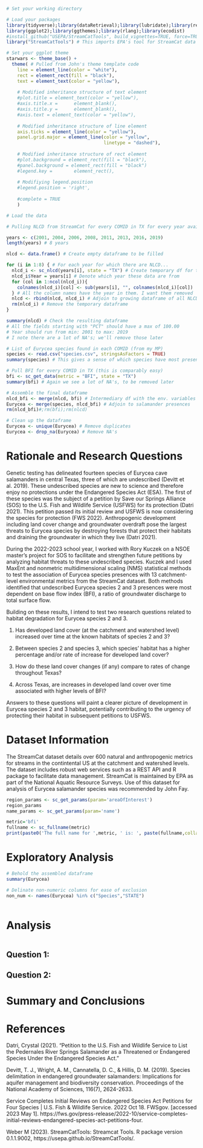 \newpage
\tableofcontents 
\newpage
\listoftables 
\newpage
\listoffigures 
\newpage

```r
# Set your working directory

# Load your packages
library(tidyverse);library(dataRetrieval);library(lubridate);library(remotes)
library(ggplot2);library(ggthemes);library(rlang);library(ecodist) 
#install_github("USEPA/StreamCatTools", build_vignettes=TRUE, force=TRUE)
library("StreamCatTools") # This imports EPA's tool for StreamCat data

# Set your ggplot theme
starwars <- theme_base() +  
  theme( # Pulled from John's theme template code
    line = element_line(color = "white"), 
    rect = element_rect(fill = "black"),
    text = element_text(color = "yellow"), 
    
    # Modified inheritance structure of text element
    #plot.title = element_text(color = "yellow"), 
    #axis.title.x =      element_blank(),
    #axis.title.y =      element_blank(),
    #axis.text = element_text(color = "yellow"), 
    
    # Modified inheritance structure of line element
    axis.ticks = element_line(color = "yellow"),
    panel.grid.major = element_line(color = "yellow", 
                                    linetype = "dashed"),
    
    # Modified inheritance structure of rect element
    #plot.background = element_rect(fill = "black"),
    #panel.background = element_rect(fill = "black")
    #legend.key =        element_rect(),
    
    # Modifiying legend.position
    #legend.position = 'right',
    
    #complete = TRUE
    )
```

``` r
# Load the data

# Pulling NLCD from StreamCat for every COMID in TX for every year available

years <- c(2001, 2004, 2006, 2008, 2011, 2013, 2016, 2019)
length(years) # 8 years

nlcd <- data.frame() # Create empty dataframe to be filled

for (i in 1:8) { # For each year for which there are NLCD...
  nlcd_i <- sc_nlcd(years[i], state = "TX") # Create temporary df for this year
  nlcd_i$Year = years[i] # Denote which year these data are from
  for (col in 1:ncol(nlcd_i)){
    colnames(nlcd_i)[col] <- sub(years[i], "", colnames(nlcd_i)[col])
  } # All the column names have the year in them. I want them removed
  nlcd <- rbind(nlcd, nlcd_i) # Adjoin to growing dataframe of all NLCD
  rm(nlcd_i) # Remove the temporary dataframe
}

summary(nlcd) # Check the resulting dataframe
# All the fields starting with "PCT" should have a max of 100.00
# Year should run from min: 2001 to max: 2019
# I note there are a lot of NA's; we'll remove those later

# List of Eurycea species found in each COMID (from my MP)
species <- read.csv("species.csv", stringsAsFactors = TRUE)
summary(species) # This gives a sense of which species have most presences

# Pull BFI for every COMID in TX (this is comparably easy)
bfi <- sc_get_data(metric = "BFI", state = "TX")
summary(bfi) # Again we see a lot of NA's, to be removed later

# Assemble the final dataframe
nlcd_bfi <- merge(nlcd, bfi) # Intermediary df with the env. variables
Eurycea <- merge(species, nlcd_bfi) # Adjoin to salamander presences
rm(nlcd_bfi)#;rm(bfi);rm(nlcd)

# Clean up the dataframe
Eurycea <- unique(Eurycea) # Remove duplicates
Eurycea <- drop_na(Eurycea) # Remove NA's

```


# Rationale and Research Questions

Genetic testing has delineated fourteen species of Eurycea cave salamanders in central Texas, three of which are undescribed (Devitt et al. 2019). These undescribed species are new to science and therefore enjoy no protections under the Endangered Species Act (ESA). The first of these species was the subject of a petition by Save our Springs Alliance (SOS) to the U.S. Fish and Wildlife Service (USFWS) for its protection (Datri 2021). This petition passed its initial review and USFWS is now considering the species for protection (FWS 2022). Anthropogenic development including land cover change and groundwater overdraft pose the largest threats to Eurycea species by destroying forests that protect their habitats and draining the groundwater in which they live (Datri 2021).

During the 2022-2023 school year, I worked with Rory Kuczek on a NSOE master's project for SOS to facilitate and strengthen future petitions by analyzing habitat threats to these undescribed species. Kuczek and I used MaxEnt and nonmetric multidimensional scaling (NMS) statistical methods to test the association of Eurycea species presences with 13 catchment-level environmental metrics from the StreamCat dataset. Both methods identified that undescribed Eurycea species 2 and 3 presences were most dependent on base flow index (BFI), a ratio of groundwater discharge to total surface flow.

Building on these results, I intend to test two research questions related to habitat degradation for Eurycea species 2 and 3.

1. Has developed land cover (at the catchment and watershed level) increased over time at the known habitats of species 2 and 3?

2. Between species 2 and species 3, which species' habitat has a higher percentage and/or rate of increase for developed land cover?

3. How do these land cover changes (if any) compare to rates of change throughout Texas?

4. Across Texas, are increases in developed land cover over time associated with higher levels of BFI?

Answers to these questions will paint a clearer picture of development in Eurycea species 2 and 3 habitat, potentially contributing to the urgency of protecting their habitat in subsequent petitions to USFWS.

\newpage

# Dataset Information

The StreamCat dataset details over 600 natural and anthropogenic metrics for streams in the contintental US at the catchment and watershed levels. The dataset includes robust web services such as a REST API and R package to facilitate data management. StreamCat is maintained by EPA as part of the National Aquatic Resource Surveys. Use of this dataset for analysis of Eurycea salamander species was recommended by John Fay.

```r

region_params <- sc_get_params(param='areaOfInterest')
region_params
name_params <- sc_get_params(param='name')

metric='bfi'
fullname <- sc_fullname(metric)
print(paste0('The full name for ',metric, ' is: ', paste(fullname,collapse = ', ')))

```

\newpage

# Exploratory Analysis 

```r

# Behold the assembled dataframe
summary(Eurycea)

# Delinate non-numeric columns for ease of exclusion
non_num <- names(Eurycea) %in% c("Species","STATE")



```

\newpage

# Analysis

```r



```

## Question 1:



## Question 2: 



\newpage

# Summary and Conclusions



\newpage

# References

Datri, Crystal (2021). “Petition to the U.S. Fish and Wildlife Service to List the Pedernales River Springs Salamander as a Threatened or Endangered Species Under the Endangered Species Act.”

Devitt, T. J., Wright, A. M., Cannatella, D. C., & Hillis, D. M. (2019). Species delimitation in endangered groundwater salamanders: Implications for aquifer management and biodiversity conservation. Proceedings of the National Academy of Sciences, 116(7), 2624-2633.

Service Completes Initial Reviews on Endangered Species Act Petitions for Four Species | U.S. Fish & Wildlife Service. 2022 Oct 18. FWSgov. [accessed 2023 May 1]. https://fws.gov/press-release/2022-10/service-completes-initial-reviews-endangered-species-act-petitions-four.

Weber M (2023). StreamCatTools: Streamcat Tools. R package version 0.1.1.9002, https://usepa.github.io/StreamCatTools/. 
